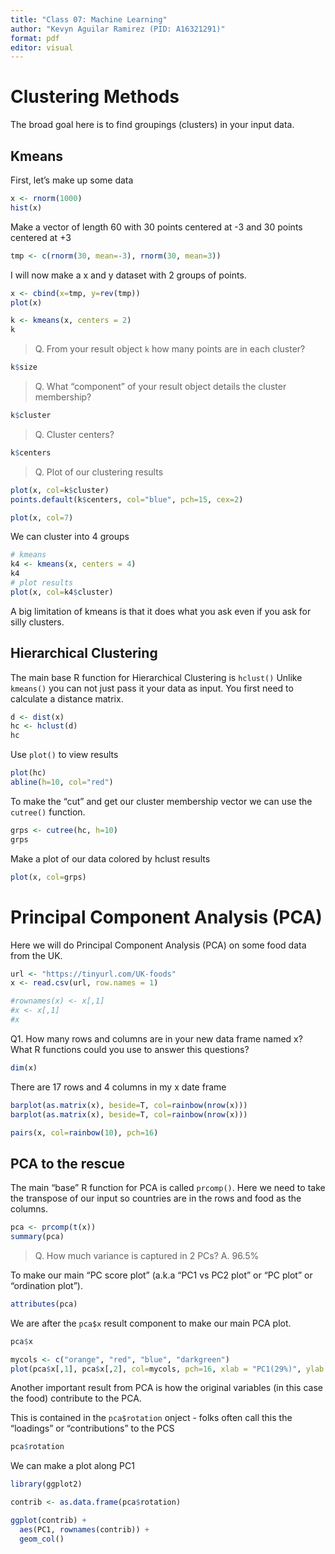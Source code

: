 ```yaml
---
title: "Class 07: Machine Learning"
author: "Kevyn Aguilar Ramirez (PID: A16321291)"
format: pdf
editor: visual
---
```


# Clustering Methods

The broad goal here is to find groupings (clusters) in your input data.

## Kmeans

First, let's make up some data

```r
x <- rnorm(1000)
hist(x)
```

Make a vector of length 60 with 30 points centered at -3 and 30 points centered at +3
```r
tmp <- c(rnorm(30, mean=-3), rnorm(30, mean=3))
```

I will now make a x and y dataset with 2 groups of points.

```r
x <- cbind(x=tmp, y=rev(tmp))
plot(x)
```

```r
k <- kmeans(x, centers = 2)
k
```

> Q. From your result object `k` how many points are in each cluster?

```r
k$size
```

> Q. What "component" of your result object details the cluster membership?

```r
k$cluster
```

> Q. Cluster centers?

```r
k$centers
```

> Q. Plot of our clustering results

```r
plot(x, col=k$cluster)
points.default(k$centers, col="blue", pch=15, cex=2)
```

```r
plot(x, col=7)
```

We can cluster into 4 groups
```r
# kmeans
k4 <- kmeans(x, centers = 4)
k4
# plot results
plot(x, col=k4$cluster)
```
A big limitation of kmeans is that it does what you ask even if you ask for silly clusters.

## Hierarchical Clustering

The main base R function for Hierarchical Clustering is `hclust()`
Unlike `kmeans()` you can not just pass it your data as input. You first need to calculate a distance matrix.

```r
d <- dist(x)
hc <- hclust(d)
hc
```

Use `plot()` to view results

```r
plot(hc)
abline(h=10, col="red")
```

To make the "cut"  and get our cluster membership vector we can use the `cutree()` function.

```r
grps <- cutree(hc, h=10)
grps
```

Make a plot of our data colored by hclust results
```r
plot(x, col=grps)
```

# Principal Component Analysis (PCA)

Here we will do Principal Component Analysis (PCA) on some food data from the UK.

```r
url <- "https://tinyurl.com/UK-foods"
x <- read.csv(url, row.names = 1)
```


```r
#rownames(x) <- x[,1]
#x <- x[,1]
#x
```

Q1. How many rows and columns are in your new data frame named x? What R functions could you use to answer this questions?
```r
dim(x)
```

There are 17 rows and 4 columns in my x date frame

```r
barplot(as.matrix(x), beside=T, col=rainbow(nrow(x)))
barplot(as.matrix(x), beside=T, col=rainbow(nrow(x)))
```

```r
pairs(x, col=rainbow(10), pch=16)
```

## PCA to the rescue

The main "base" R function for PCA is called `prcomp()`. Here we need to take the transpose of our input so countries are in the rows and food as the columns.

```r
pca <- prcomp(t(x))
summary(pca)
```

> Q. How much variance is captured in 2 PCs?
> A. 96.5%

To make our main "PC score plot" (a.k.a "PC1 vs PC2 plot" or "PC plot" or "ordination plot").
```r
attributes(pca)
```

We are after the `pca$x` result component to make our main PCA plot.

```r
pca$x
```

```r
mycols <- c("orange", "red", "blue", "darkgreen")
plot(pca$x[,1], pca$x[,2], col=mycols, pch=16, xlab = "PC1(29%)", ylab = "PC2(67.4)")
```

Another important result from PCA is how the original variables (in this case the food) contribute to the PCA.

This is contained in the `pca$rotation` onject - folks often call this the "loadings" or "contributions" to the PCS

```r
pca$rotation
```

We can make a plot along PC1

```r
library(ggplot2)

contrib <- as.data.frame(pca$rotation)

ggplot(contrib) +
  aes(PC1, rownames(contrib)) +
  geom_col()
```







